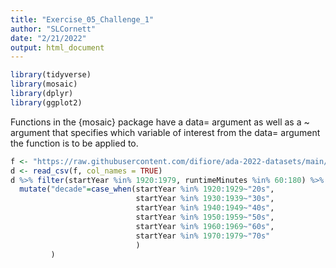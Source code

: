 ```yaml
---
title: "Exercise_05_Challenge_1"
author: "SLCornett"
date: "2/21/2022"
output: html_document
---
```


```r
library(tidyverse)
library(mosaic)
library(dplyr)
library(ggplot2)
```
Functions in the {mosaic} package have a data= argument as well as a ~ argument that specifies which variable of interest from the data= argument the function is to be applied to.

```r
f <- "https://raw.githubusercontent.com/difiore/ada-2022-datasets/main/IMDB-movies.csv"
d <- read_csv(f, col_names = TRUE)
d %>% filter(startYear %in% 1920:1979, runtimeMinutes %in% 60:180) %>%
  mutate("decade"=case_when(startYear %in% 1920:1929~"20s",
                            startYear %in% 1930:1939~"30s",
                            startYear %in% 1940:1949~"40s",
                            startYear %in% 1950:1959~"50s",
                            startYear %in% 1960:1969~"60s",
                            startYear %in% 1970:1979~"70s"
                            )
         )
```

